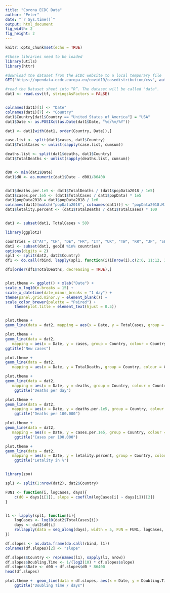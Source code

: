 ```yaml
---
title: "Corona ECDC Data"
author: "Peter"
date: "`r Sys.time()`"
output: html_document
fig_width: 2
fig_height: 2
---
```


```r
knitr::opts_chunk$set(echo = TRUE)
```


```r
#these libraries need to be loaded
library(utils)
library(httr)

#download the dataset from the ECDC website to a local temporary file
GET("https://opendata.ecdc.europa.eu/covid19/casedistribution/csv", authenticate(":", ":", type="ntlm"), write_disk(tf <- tempfile(fileext = ".csv")))

#read the Dataset sheet into “R”. The dataset will be called "data".
dat1 <- read.csv(tf, stringsAsFactors = FALSE)


colnames(dat1)[1] <- "Date"
colnames(dat1)[7] <- "Country"
dat1$Country[dat1$Country == "United_States_of_America"] = "USA"
dat1$Date <- as.POSIXct(as.Date(dat1$Date, "%d/%m/%Y"))

dat1 <- dat1[with(dat1, order(Country, Date)),]

case.list <- split(dat1$cases, dat1$Country)
dat1$TotalCases <- unlist(sapply(case.list, cumsum))

deaths.list <- split(dat1$deaths, dat1$Country)
dat1$TotalDeaths <- unlist(sapply(deaths.list, cumsum))


d00 <- min(dat1$Date)
dat1$d0 <- as.numeric(dat1$Date - d00)/86400


dat1$deaths.per.1e5 <- dat1$TotalDeaths / (dat1$popData2018 / 1e5)
dat1$cases.per.1e5 <- (dat1$TotalCases / dat1$popData) * 1e5
dat1$popData2018 = dat1$popData2018 / 1e6
colnames(dat1)[match("popData2018", colnames(dat1))] <- "popData2018.Mio"
dat1$letality.percent <- (dat1$TotalDeaths / dat1$TotalCases) * 100


dat1 <- subset(dat1, TotalCases > 50)

```




```r
library(ggplot2)

countries = c("AT", "CH", "DE", "FR", "IT", "UK", "TW", "KR", "JP", "SE", "US", "ES")
dat2 <- subset(dat1, geoId %in% countries)
options(digits = 2)
spl1 <- split(dat2, dat2$Country)
df1 <- do.call(rbind, lapply(spl1, function(i)i[nrow(i),c(2:6, 11:12, 10, 14:16)]))

df1[order(df1$TotalDeaths, decreasing = TRUE),]


plot.theme <- ggplot() + xlab("Date") + 
scale_y_log10(n.breaks = 15) +
scale_x_datetime(date_minor_breaks = "1 day") + 
theme(panel.grid.minor.y = element_blank()) +
scale_color_brewer(palette = "Paired") +
    theme(plot.title = element_text(hjust = 0.5))


plot.theme + 
geom_line(data = dat2, mapping = aes(x = Date, y = TotalCases, group = Country, colour = Country))

plot.theme +
geom_line(data = dat2,
   mapping = aes(x = Date, y = cases, group = Country, colour = Country)) +
ggtitle("New cases")

plot.theme +
geom_line(data = dat2,
   mapping = aes(x = Date, y = TotalDeaths, group = Country, colour = Country))

plot.theme +
geom_line(data = dat2,
   mapping = aes(x = Date, y = deaths, group = Country, colour = Country)) +
    ggtitle("Deaths per day")

plot.theme +
geom_line(data = dat2,
   mapping = aes(x = Date, y = deaths.per.1e5, group = Country, colour = Country)) +
    ggtitle("Deaths per 100.000")

plot.theme +
geom_line(data = dat2,
   mapping = aes(x = Date, y = cases.per.1e5, group = Country, colour = Country)) +
    ggtitle("Cases per 100.000")

plot.theme +
geom_line(data = dat2,
   mapping = aes(x = Date, y = letality.percent, group = Country, colour = Country)) +
    ggtitle("Letality in %")


library(zoo)

spl1 <- split(1:nrow(dat2), dat2$Country)

FUN1 <- function(i, logCases, days){
    c(d0 = days[i[1]], slope = coef(lm(logCases[i] ~ days[i]))[2])
}


l1 <- lapply(spl1, function(i){
    logCases <- log10(dat2$TotalCases[i])
    days <- dat2$d0[i]
    rollapply(data = seq_along(days), width = 5, FUN = FUN1, logCases, days)
})

df.slopes <- as.data.frame(do.call(rbind, l1))
colnames(df.slopes)[2] <- "slope"

df.slopes$Country <- rep(names(l1), sapply(l1, nrow))
df.slopes$Doubling.Time <- 1/(log2(10) * df.slopes$slope)
df.slopes$Date <- d00 + df.slopes$d0 * 86400
head(df.slopes)

plot.theme +  geom_line(data = df.slopes, aes(x = Date, y = Doubling.Time, group = Country, colour = Country))+
    ggtitle("Doubling Time / days")


```


